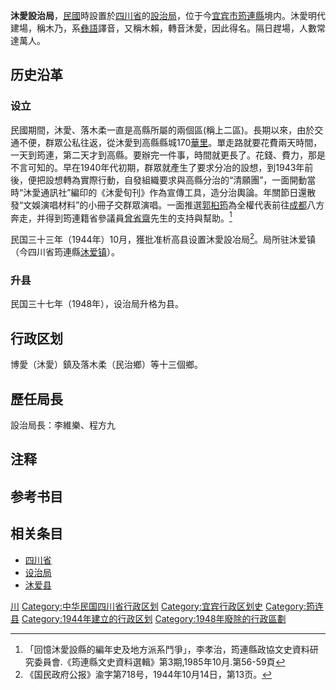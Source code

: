 '''沐愛設治局'''，[[中華民國|民國]]時設置於[[四川省_(中華民國)|四川省]]的[[設治局|設治局]]，位于今[[宜宾市|宜宾市]][[筠連縣|筠連縣]]境内。沐愛明代建場，稱木乃，系[[彝語|彝語]]譯音，又稱木賴，轉音沐愛，因此得名。隔日趕場，人數常達萬人。

==历史沿革==
=== 设立 ===
民國期間，沐愛、落木柔一直是高縣所屬的兩個區(稱上二區)。長期以來，由於交通不便，群眾公私往返，從沐愛到高縣縣城170[[華里|華里]]。單走路就要花費兩天時間，一天到筠連，第二天才到高縣。要辦完一件事，時間就更長了。花錢、費力，那是不言可知的。早在1940年代初期，群眾就產生了要求分冶的設想，到1943年前後，便把設想轉為實際行動，自發組織要求與高縣分治的“清願團”，一面開動當時“沐愛通訊社”編印的《沐愛旬刊》作為宣傳工具，造分治輿論。年關節日還散發“文娛演唱材料”的小冊子交群眾演唱。一面推選[[郭桕筠|郭桕筠]]為全權代表前往[[成都|成都]]八方奔走，并得到筠連籍省參議員[[曾省齋|曾省齋]]先生的支持與幫助。<ref>「回憶沐愛設縣的編年史及地方派系鬥爭」，李孝治，筠連縣政協文史資料研究委員會.《筠連縣文史資料選輯》第3期,1985年10月.第56-59頁 </ref> 

民国三十三年（1944年）10月，獲批准析高县设置沐愛設冶局<ref>《国民政府公报》渝字第718号，1944年10月14日，第13页。</ref>。局所驻沐爱镇（今四川省筠連縣[[沐爱镇|沐爱镇]]）。
{{quote|
國民政府指令<ref>《國民政府公報》 33:渝:718 頁13 33年10月14日</ref> 渝文字第1355號 民國33年10月12日<br />
令行政院<br />
三十三年十月三日義壹字第21045號呈一件，爲據內政、財政兩部會呈，請將四川高縣析置沐愛設治局，經提請院會決議通過，抄檢原件，請鋻核由。<br />
呈件均悉，准予備案。仰卽轉飭知照。附件存。此令。<br />
主　　　席 [[蔣中正|蔣中正]]<br />
行政院院長 [[蔣中正|蔣中正]]
}}

===升县===
民国三十七年（1948年），设治局升格为县。
{{quote|總統指令<ref>《總統府公報》 43號 37年7月8日</ref> 統一字第八六號 三十七年七月七日（補登）（仍另行文） <br />
令行政院<br />
三十七年六月二十五日（卅七）四內字第二九八一五號呈，爲據內政部先後呈轉貴州省政府請將該省[[雷山設治局|雷山設治局]]升縣，四川省政府請將該省沐愛設治局升縣，經提出院會決議通過，呈請鑒核公布，飭局鑄頒該兩縣政府銅印由。<br />
呈悉。准予備案。印信仰候飭局鑄發可也。此令。<br />
總　　　統　[[蔣中正|蔣中正]]<br>
行政院院長　[[翁文灝|翁文灝]]<br>
內政部部長　[[彭昭賢|彭昭賢]]
}}

== 行政区划 ==
博愛（沐愛）鎮及落木柔（民治鄉）等十三個鄉。

== 歷任局長 ==
設治局長：李維樂、程方九

==注释==
<div class="references-small">
<references />
</div>

==参考书目==
{{cite  book|author=傅林祥、郑宝恒 |coauthors= |title=中国行政区划通史·中华民国卷 |year=2007年 |publisher=复旦大学出版社 |location=上海 |isbn=978-7-309-05604-4 }}

==相关条目==
*[[四川省|四川省]]
*[[设治局|设治局]]
*[[沐爱县|沐爱县]]

[[Category:設治局|川]]
[[Category:中华民国四川省行政区划|Category:中华民国四川省行政区划]]
[[Category:宜宾行政区划史|Category:宜宾行政区划史]]
[[Category:筠连县|Category:筠连县]]
[[Category:1944年建立的行政区划|Category:1944年建立的行政区划]]
[[Category:1948年廢除的行政區劃|Category:1948年廢除的行政區劃]]
